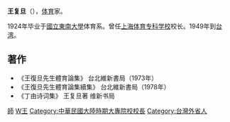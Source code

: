 '''王复旦'''（{{bd|1901年||?|}}），[[体育|体育]]家。

1924年毕业于[[國立東南大學|國立東南大學]]体育系。曾任[[上海体育专科学校|上海体育专科学校]]校长。1949年到[[台湾|台湾]]。

==著作==

*《王復旦先生體育論集》 台北維新書局（1973年） 
*《王復旦先生體育論集續集》 台北維新書局（1978年）
*《丁由诗词集》 王复旦著 维新书局

[[Category:國立東南大學校友|師]]
[[Category:上海体育学院校友|W王]]
[[Category:中華民國大陸時期大專院校校長|Category:中華民國大陸時期大專院校校長]]
[[Category:台灣外省人|Category:台灣外省人]]
